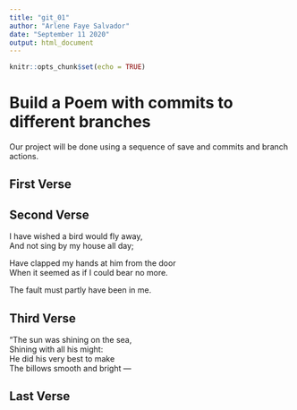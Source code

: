 ```yaml
---
title: "git_01"
author: "Arlene Faye Salvador"
date: "September 11 2020"
output: html_document
---
```


```r
knitr::opts_chunk$set(echo = TRUE)
```
# Build a Poem with commits to different branches
Our project will be done using a sequence of save and commits and branch actions.
<!-- Do not modify or change any text in "!--" bracketed areas such as this --- these are instructions to
you, if you change any of this the git program will notice it and compromise your git merging strategy !-->

## First Verse 
<!--Put the first five lines of a poem by Lewis Carrol in this section!-->

## Second Verse
<!--Put the first five lines of a poem by Robert Frost here!-->
I have wished a bird would fly away,  
And not sing by my house all day;  

Have clapped my hands at him from the door  
When it seemed as if I could bear no more.  

The fault must partly have been in me.  

## Third Verse
<!--Put the first two verses of The Walrus and the Carpenter here!-->
"The sun was shining on the sea,  
      Shining with all his might:  
He did his very best to make  
      The billows smooth and bright — 
      
## Last Verse
<!--Put a short poem of your choice 8-20 lines,here!-->
